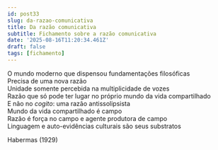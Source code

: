 ```yaml
---
id: post33
slug: da-razao-comunicativa
title: Da razão comunicativa
subtitle: Fichamento sobre a razão comunicativa
date: '2025-08-16T11:20:34.461Z'
draft: false
tags: [fichamento]
---
```

O mundo moderno que dispensou fundamentações filosóficas  
Precisa de uma nova razão  
Unidade somente percebida na multiplicidade de vozes  
Razão que só pode ter lugar no próprio mundo da vida compartilhado  
E não no _cogito_: uma razão antissolipsista  
Mundo da vida compartilhado é campo  
Razão é força no campo e agente produtora de campo  
Linguagem e auto-evidências culturais são seus substratos  

Habermas (1929)